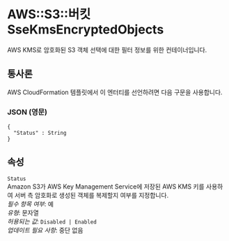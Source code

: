 # AWS::S3::버킷 SseKmsEncryptedObjects

AWS KMS로 암호화된 S3 객체 선택에 대한 필터 정보를 위한 컨테이너입니다.

## 통사론

AWS CloudFormation 템플릿에서 이 엔터티를 선언하려면 다음 구문을 사용합니다.

### JSON (영문)

```
{
  "Status" : String
}
```

## 속성

`Status`  
Amazon S3가 AWS Key Management Service에 저장된 AWS KMS 키를 사용하여 서버 측 암호화로 생성된 객체를 복제할지 여부를 지정합니다.  
_필수 항목 여부_: 예  
_유형_: 문자열  
_허용되는 값_: `Disabled | Enabled`  
_업데이트 필요 사항_: 중단 없음
